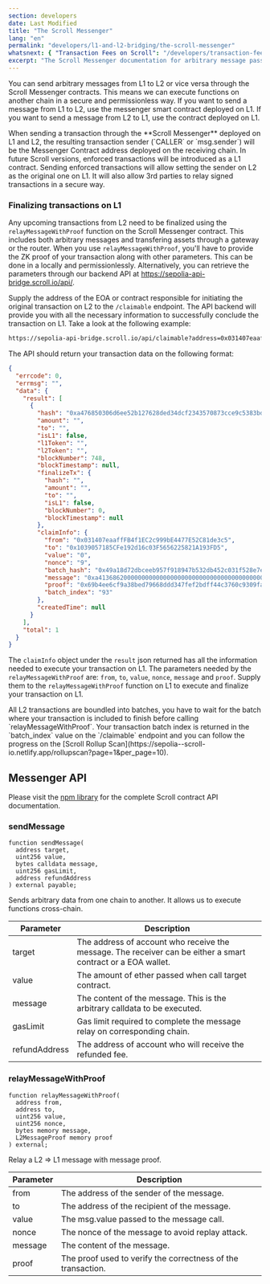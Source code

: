 ```yaml
---
section: developers
date: Last Modified
title: "The Scroll Messenger"
lang: "en"
permalink: "developers/l1-and-l2-bridging/the-scroll-messenger"
whatsnext: { "Transaction Fees on Scroll": "/developers/transaction-fees-on-scroll/" }
excerpt: "The Scroll Messenger documentation for arbitrary message passing between L1 and L2."
---
```



You can send arbitrary messages from L1 to L2 or vice versa through the Scroll Messenger contracts. This means we can
execute functions on another chain in a secure and permissionless way. If you want to send a message from L1 to L2, use
the messenger smart contract deployed on L1. If you want to send a message from L2 to L1, use the contract deployed on L1.

<Aside type="caution" title="">
  When sending a transaction through the **Scroll Messenger** deployed on L1 and L2, the resulting transaction sender
  (`CALLER` or `msg.sender`) will be the Messenger Contract address deployed on the receiving chain. In future Scroll
  versions, enforced transactions will be introduced as a L1 contract. Sending enforced transactions will allow setting
  the sender on L2 as the original one on L1. It will also allow 3rd parties to relay signed transactions in a secure
  way.
</Aside>

### Finalizing transactions on L1

Any upcoming transactions from L2 need to be finalized using the `relayMessageWithProof` function on the Scroll Messenger
contract. This includes both arbitrary messages and transfering assets through a gateway or the router. When you use
`relayMessageWithProof`, you'll have to provide the ZK proof of your transaction along with other parameters. This
can be done in a locally and permissionlessly. Alternatively, you can retrieve the parameters through our backend API
at https://sepolia-api-bridge.scroll.io/api/.

Supply the address of the EOA or contract responsible for initiating the original transaction on L2 to the `/claimable`
endpoint. The API backend will provide you with all the necessary information to successfully conclude the transaction on L1.
Take a look at the following example:

```bash
https://sepolia-api-bridge.scroll.io/api/claimable?address=0x031407eaaffFB4f1EC2c999bE4477E52C81de3c5&page_size=10&page=1
```

The API should return your transaction data on the following format:

```json
{
  "errcode": 0,
  "errmsg": "",
  "data": {
    "result": [
      {
        "hash": "0xa476850306d6ee52b127628ded34dcf2343570873cce9c5383bd497db48d4f9b",
        "amount": "",
        "to": "",
        "isL1": false,
        "l1Token": "",
        "l2Token": "",
        "blockNumber": 748,
        "blockTimestamp": null,
        "finalizeTx": {
          "hash": "",
          "amount": "",
          "to": "",
          "isL1": false,
          "blockNumber": 0,
          "blockTimestamp": null
        },
        "claimInfo": {
          "from": "0x031407eaaffFB4f1EC2c999bE4477E52C81de3c5",
          "to": "0x1039057185CFe192d16c03F5656225821A193FD5",
          "value": "0",
          "nonce": "9",
          "batch_hash": "0x49a18d72dbceeb957f918947b532db452c031f528e7e6bf329007066638c5e50",
          "message": "0xa413686200000000000000000000000000000000000000000000000000000000000000200000000000000000000000000000000000000000000000000000000000000005686f6c6973000000000000000000000000000000000000000000000000000000",
          "proof": "0x69b4ee6cf9a38bed79668ddd347fef2bdff44c3760c9309fa41decfd60202d22ad3228b676f7d3cd4284a5443f17f1962b36e491b30a40b2405849e597ba5fb5b4c11951957c6f8f642c4af61cd6b24640fec6dc7fc607ee8206a99e92410d3079f53171df5c0661d2afe86c4d97b6f34278daf6a0ea9baff5b4fc979d5629a5",
          "batch_index": "93"
        },
        "createdTime": null
      }
    ],
    "total": 1
  }
}
```

The `claimInfo` object under the `result` json returned has all the information needed to execute your transaction on L1. The
parameters needed by the `relayMessageWithProof` are: `from`, `to`, `value`, `nonce`, `message` and `proof`. Supply them to
the `relayMessageWithProof` function on L1 to execute and finalize your transaction on L1.

<Aside type="tip" title="">
  All L2 transactions are boundled into batches, you have to wait for the batch where your transaction is included to
  finish before calling `relayMessageWithProof`. Your transaction batch index is returned in the `batch_index` value on
  the `/claimable` endpoint and you can follow the progress on the [Scroll Rollup
  Scan](https://sepolia--scroll-io.netlify.app/rollupscan?page=1&per_page=10).
</Aside>

## Messenger API

Please visit the [npm library](https://www.npmjs.com/package/@scroll-tech/contracts?activeTab=code) for the complete Scroll contract API documentation.

### sendMessage

```solidity
function sendMessage(
  address target,
  uint256 value,
  bytes calldata message,
  uint256 gasLimit,
  address refundAddress
) external payable;
```

Sends arbitrary data from one chain to another. It allows us to execute functions cross-chain.

| Parameter     | Description                                                                                                  |
| ------------- | ------------------------------------------------------------------------------------------------------------ |
| target        | The address of account who receive the message. The receiver can be either a smart contract or a EOA wallet. |
| value         | The amount of ether passed when call target contract.                                                        |
| message       | The content of the message. This is the arbitrary calldata to be executed.                                   |
| gasLimit      | Gas limit required to complete the message relay on corresponding chain.                                     |
| refundAddress | The address of account who will receive the refunded fee.                                                    |

### relayMessageWithProof

```solidity
function relayMessageWithProof(
  address from,
  address to,
  uint256 value,
  uint256 nonce,
  bytes memory message,
  L2MessageProof memory proof
) external;
```

Relay a L2 => L1 message with message proof.

| Parameter | Description                                                  |
| --------- | ------------------------------------------------------------ |
| from      | The address of the sender of the message.                    |
| to        | The address of the recipient of the message.                 |
| value     | The msg.value passed to the message call.                    |
| nonce     | The nonce of the message to avoid replay attack.             |
| message   | The content of the message.                                  |
| proof     | The proof used to verify the correctness of the transaction. |
